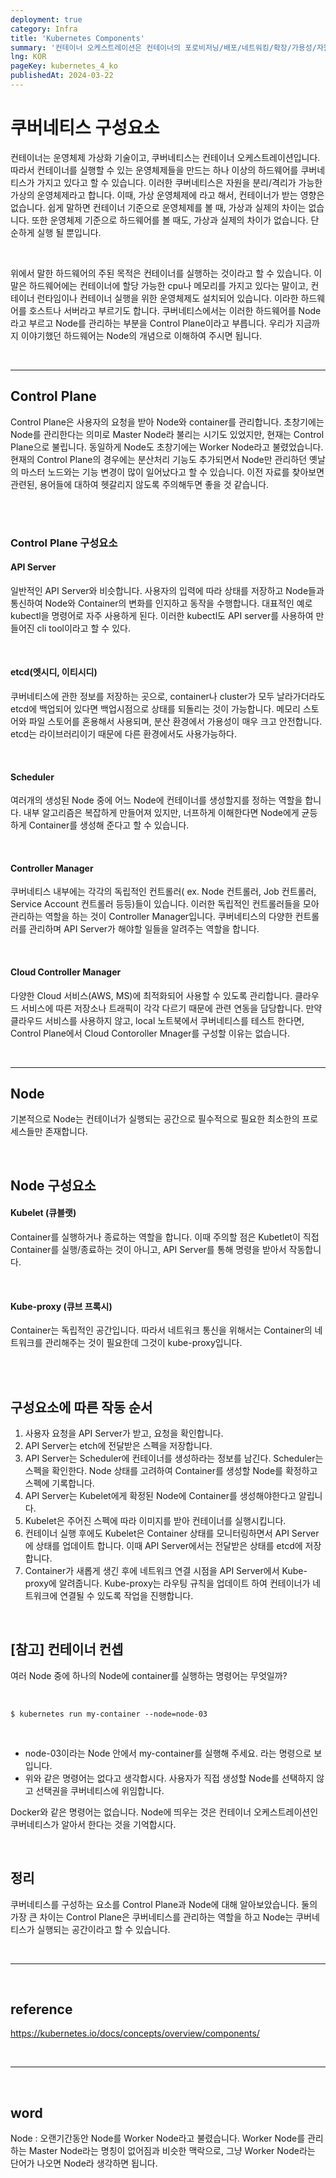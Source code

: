 ```yaml
---
deployment: true
category: Infra
title: 'Kubernetes Components'
summary: '컨테이너 오케스트레이션은 컨테이너의 포로비저닝/배포/네트워킹/확장/가용성/자원에 대한 통합 관리 합니다.'
lng: KOR
pageKey: kubernetes_4_ko
publishedAt: 2024-03-22
---
```


# 쿠버네티스 구성요소

컨테이너는 운영체제 가상화 기술이고, 쿠버네티스는 컨테이너 오케스트레이션입니다.
따라서 컨테이너를 실행할 수 있는 운영체제들을 만드는 하나 이상의 하드웨어를 쿠버네티스가 가지고 있다고 할 수 있습니다.
이러한 쿠버네티스은 자원을 분리/격리가 가능한 가상의 운영체제라고 합니다.
이때, 가상 운영체제에 라고 해서, 컨테이너가 받는 영향은 없습니다.
쉽게 말하면 컨테이너 기준으로 운영체제를 볼 때, 가상과 실제의 차이는 없습니다.
또한 운영체제 기준으로 하드웨어를 볼 때도, 가상과 실제의 차이가 없습니다. 단순하게 실행 될 뿐입니다.

<br />

위에서 말한 하드웨어의 주된 목적은 컨테이너를 실행하는 것이라고 할 수 있습니다.
이 말은 하드웨어에는 컨테이너에 할당 가능한 cpu나 메모리를 가지고 있다는 말이고, 컨테이너 런타임이나 컨테이너 실행을 위한 운영체제도 설치되어 있습니다.
이라한 하드웨어를 호스트나 서버라고 부르기도 합니다. 쿠버네티스에서는 이러한 하드웨어를 <codeline>Node</codeline>라고 부르고 Node를 관리하는 부분을 Control Plane이라고 부릅니다.
우리가 지금까지 이야기했던 하드웨어는 Node의 개념으로 이해하여 주시면 됩니다.

<br />

---

## Control Plane

Control Plane은 사용자의 요청을 받아 Node와 container를 관리합니다. 초창기에는 Node를 관리한다는 의미로 Master Node라 불리는 시기도 있었지만, 현재는 Control Plane으로 불립니다. 동일하게 Node도 초창기에는 Worker Node라고 불렸었습니다. 현재의 Control Plane의 경우에는 분산처리 기능도 추가되면서 Node만 관리하던 옛날의 마스터 노드와는 기능 변경이 많이 일어났다고 할 수 있습니다. 이전 자료를 찾아보면 관련된, 용어들에 대하여 헷갈리지 않도록 주의해두면 좋을 것 같습니다.

<br />
<br />

### Control Plane 구성요소

#### API Server

일반적인 API Server와 비슷합니다. 사용자의 입력에 따라 상태를 저장하고 Node들과 통신하여 Node와 Container의 변화를 인지하고 동작을 수행합니다. 대표적인 예로 kubectl을 명령어로 자주 사용하게 된다. 이러한 kubectl도 API server를 사용하여 만들어진 cli tool이라고 할 수 있다.

<br />

#### etcd(엣시디, 이티시디)

쿠버네티스에 관한 정보를 저장하는 곳으로, container나 cluster가 모두 날라가더라도 etcd에 백업되어 있다면 백업시점으로 상태를 되돌리는 것이 가능합니다. 메모리 스토어와 파일 스토어를 혼용해서 사용되며, 분산 환경에서 가용성이 매우 크고 안전합니다. etcd는 라이브러리이기 때문에 다른 환경에서도 사용가능하다.

<br />

#### Scheduler

여러개의 생성된 Node 중에 어느 Node에 컨테이너를 생성할지를 정하는 역할을 합니다. 내부 알고리즘은 복잡하게 만들어져 있지만, 너프하게 이해한다면 Node에게 균등하게 Container를 생성해 준다고 할 수 있습니다.

<br />

#### Controller Manager

쿠버네티스 내부에는 각각의 독립적인 컨트롤러( ex. Node 컨트롤러, Job 컨트롤러, Service Account 컨트롤러 등등)들이 있습니다. 이러한 독립적인 컨트롤러들을 모아 관리하는 역할을 하는 것이 Controller Manager입니다. 쿠버네티스의 다양한 컨트롤러를 관리하며 API Server가 해야할 일들을 알려주는 역할을 합니다.

<br />

#### Cloud Controller Manager

다양한 Cloud 서비스(AWS, MS)에 최적화되어 사용할 수 있도록 관리합니다. 클라우드 서비스에 따른 저장소나 트래픽이 각각 다르기 때문에 관련 연동을 담당합니다. 만약 클라우드 서비스를 사용하지 않고, local 노트북에서 쿠버네티스를 테스트 한다면, Control Plane에서 Cloud Contoroller Mnager를 구성할 이유는 없습니다.

<br />

---

## Node

기본적으로 Node는 컨테이너가 실행되는 공간으로 필수적으로 필요한 최소한의 프로세스들만 존재합니다.

<br />

## Node 구성요소

#### Kubelet (큐블랫)

Container를 실행하거나 종료하는 역할을 합니다. 이때 주의할 점은 Kubetlet이 직접 Container를 실행/종료하는 것이 아니고, API Server를 통해 명령을 받아서 작동합니다.

<br />

#### Kube-proxy (큐브 프록시)

Container는 독립적인 공간입니다. 따라서 네트워크 통신을 위해서는 Container의 네트워크를 관리해주는 것이 필요한데 그것이 kube-proxy입니다.

<br />
<br />

## 구성요소에 따른 작동 순서

1. 사용자 요청을 API Server가 받고, 요청을 확인합니다.
2. API Server는 etch에 전달받은 스펙을 저장합니다.
3. API Server는 Scheduler에 컨테이너를 생성하라는 정보를 남긴다. Scheduler는 스펙을 확인한다. Node 상태를 고려하여 Container를 생성할 Node를 확정하고 스펙에 기록합니다.
4. API Server는 Kubelet에게 확정된 Node에 Container를 생성해야한다고 알립니다.
5. Kubelet은 주어진 스펙에 따라 이미지를 받아 컨테이너를 실행시킵니다.
6. 컨테이너 실행 후에도 Kubelet은 Container 상태를 모니터링하면서 API Server에 상태를 업데이트 합니다. 이때 API Server에서는 전달받은 상태를 etcd에 저장합니다.
7. Container가 새롭게 생긴 후에 네트워크 연결 시점을 API Server에서 Kube-proxy에 알려줍니다. Kube-proxy는 라우팅 규칙을 업데이트 하여 컨테이너가 네트워크에 연결될 수 있도록 작업을 진행합니다.

<br />

## [참고] 컨테이너 컨셉

여러 Node 중에 하나의 Node에 container를 실행하는 명령어는 무엇일까?

<br />

```
$ kubernetes run my-container --node=node-03
```

<br />

- node-03이라는 Node 안에서 my-container를 실행해 주세요. 라는 명령으로 보입니다.
- 위와 같은 명령어는 없다고 생각합시다. 사용자가 직접 생성할 Node를 선택하지 않고 선택권을 쿠버네티스에 위임합니다.

Docker와 같은 명령어는 없습니다. Node에 띄우는 것은 컨테이너 오케스트레이션인 쿠버네티스가 알아서 한다는 것을 기억합시다.

<br />

## 정리

쿠버네티스를 구성하는 요소를 Control Plane과 Node에 대해 알아보았습니다. 둘의 가장 큰 차이는 Control Plane은 쿠버네티스를 관리하는 역할을 하고 Node는 쿠버네티스가 실행되는 공간이라고 할 수 있습니다.

<br />

---

<br />

## reference

https://kubernetes.io/docs/concepts/overview/components/

<br />

---

<br />

## word

Node : 오랜기간동안 Node를 Worker Node라고 불렸습니다. Worker Node를 관리하는 Master Node라는 명칭이 없어짐과 비슷한 맥락으로, 그냥 Worker Node라는 단어가 나오면 Node라 생각하면 됩니다.
